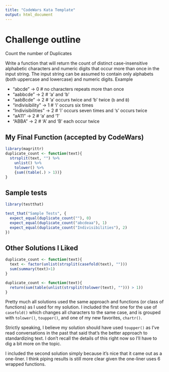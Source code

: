 ```yaml
---
title: "CodeWars Kata Template"
output: html_document
---
```



# Challenge outline

Count the number of Duplicates

Write a function that will return the count of distinct case-insensitive alphabetic characters and numeric digits that occur more than once in the input string. The input string can be assumed to contain only alphabets (both uppercase and lowercase) and numeric digits.
Example

- "abcde" -> 0 # no characters repeats more than once
- "aabbcde" -> 2 # 'a' and 'b'
- "aabBcde" -> 2 # 'a' occurs twice and 'b' twice (`b` and `B`)
- "indivisibility" -> 1 # 'i' occurs six times
- "Indivisibilities" -> 2 # 'i' occurs seven times and 's' occurs twice
- "aA11" -> 2 # 'a' and '1'
- "ABBA" -> 2 # 'A' and 'B' each occur twice



## My Final Function (accepted by CodeWars)

```r
library(magrittr)
duplicate_count <- function(text){
  strsplit(text, "") %>%
    unlist() %>%
    tolower() %>%
    {sum((table(.) > 1))}
}
```

## Sample tests

```r
library(testthat)

test_that("Sample Tests", {
  expect_equal(duplicate_count(""), 0)
  expect_equal(duplicate_count("abcdeaa"), 1)
  expect_equal(duplicate_count("Indivisibilities"), 2)
})
```


## Other Solutions I Liked

```r
duplicate_count <- function(text){
  text <- factor(unlist(strsplit(casefold(text), "")))
  sum(summary(text)>1)
}

duplicate_count <- function(text){
  return(sum(table(unlist(strsplit(tolower(text), ""))) > 1))
}
```

Pretty much all solutions used the same approach and functions (or class of functions) as I used for my solution. I included the first one for the use of `casefold()` which changes all characters to the same case, and is grouped with `tolower()`, `toupper()`, and one of my new favorites, `chartr()`. 

Strictly speaking, I believe my solution should have used `toupper()` as I've read conversations in the past that said that's the better approach to standardizing text. I don't recall the details of this right now so I'll have to dig a bit more on the topic.

I included the second solution simply because it's nice that it came out as a one-liner. I think piping results is still more clear given the one-liner uses 6 wrapped functions.
